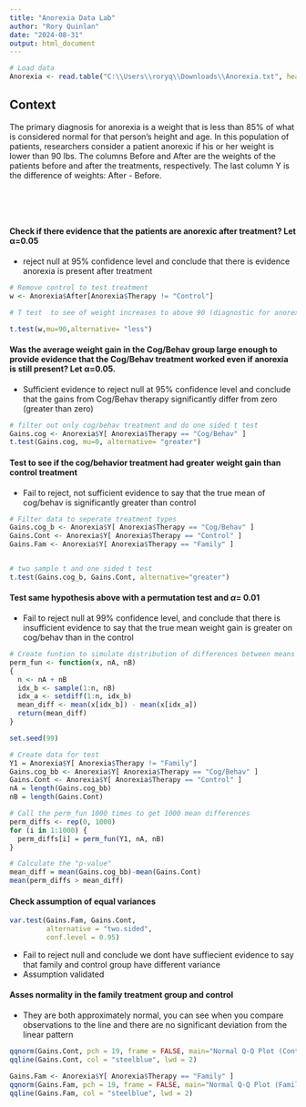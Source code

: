 ---
title: "Anorexia Data Lab"
author: "Rory Quinlan"
date: "2024-08-31"
output: html_document
---

```{r}
# Load data
Anorexia <- read.table("C:\\Users\\roryq\\Downloads\\Anorexia.txt", header=TRUE)
```


## **Context**
The primary diagnosis for anorexia is a weight that is less than 85% of what is considered normal for that person’s height and age. In this population of patients, researchers consider a patient anorexic if his or her weight is lower than 90 lbs. The columns Before and After are the weights of the patients before and after the treatments, respectively. The last column Y is the difference of weights: After - Before.

&nbsp;

&nbsp;


#### **Check if there evidence that the patients are anorexic after treatment? Let α=0.05**

+ reject null at 95% confidence level and conclude that there is evidence anorexia is present after treatment 

```{r}

# Remove control to test treatment
w <- Anorexia$After[Anorexia$Therapy != "Control"]

# T test  to see of weight increases to above 90 (diagnostic for anorexia) with one tail, because we are checking if it is less

t.test(w,mu=90,alternative= "less")

```


#### **Was the average weight gain in the Cog/Behav group large enough to provide evidence that the Cog/Behav treatment worked even if anorexia is still present? Let α=0.05.**

+ Sufficient evidence to reject null at 95% confidence level and conclude that the gains from Cog/Behav therapy significantly differ from zero (greater than zero)

```{r}
# filter out only cog/behav treatment and do one sided t test
Gains.cog <- Anorexia$Y[ Anorexia$Therapy == "Cog/Behav" ]
t.test(Gains.cog, mu=0, alternative= "greater")

```

#### **Test to see if the cog/behavior treatment had greater weight gain than control treatment**

+ Fail to reject, not sufficient evidence to say that the true mean of cog/behav is significantly greater than control

```{r}
# Filter data to seperate treatment types
Gains.cog_b <- Anorexia$Y[ Anorexia$Therapy == "Cog/Behav" ]
Gains.Cont <- Anorexia$Y[ Anorexia$Therapy == "Control" ]
Gains.Fam <- Anorexia$Y[ Anorexia$Therapy == "Family" ]


# two sample t and one sided t test
t.test(Gains.cog_b, Gains.Cont, alternative="greater")

```


#### **Test same hypothesis above with a permutation test and $\alpha$= 0.01**

+ Fail to reject null at 99% confidence level, and conclude that there is insufficient evidence to say that the true mean weight gain is greater on cog/behav than in the control

```{r}
# Create funtion to simulate distribution of differences between means
perm_fun <- function(x, nA, nB)
{
  n <- nA + nB
  idx_b <- sample(1:n, nB)
  idx_a <- setdiff(1:n, idx_b)
  mean_diff <- mean(x[idx_b]) - mean(x[idx_a])
  return(mean_diff)
}

```

```{r}
set.seed(99)

# Create data for test
Y1 = Anorexia$Y[ Anorexia$Therapy != "Family"]
Gains.cog_bb <- Anorexia$Y[ Anorexia$Therapy == "Cog/Behav" ]
Gains.Cont <- Anorexia$Y[ Anorexia$Therapy == "Control" ]
nA = length(Gains.cog_bb)
nB = length(Gains.Cont)

# Call the perm_fun 1000 times to get 1000 mean differences
perm_diffs <- rep(0, 1000)
for (i in 1:1000) {
  perm_diffs[i] = perm_fun(Y1, nA, nB)
}

# Calculate the "p-value"
mean_diff = mean(Gains.cog_bb)-mean(Gains.Cont)
mean(perm_diffs > mean_diff)

```

#### **Check assumption of equal variances**

```{r}
var.test(Gains.Fam, Gains.Cont, 
         alternative = "two.sided",
         conf.level = 0.95)

```

+ Fail to reject null and conclude we dont have suffiecient evidence to say that family and control group have different variance
+ Assumption validated




#### **Asses normality in the family treatment group and control **

+ They are both approximately normal, you can see when you compare observations to the line and there are no significant deviation from the linear pattern

```{r}
qqnorm(Gains.Cont, pch = 19, frame = FALSE, main="Normal Q-Q Plot (Control")
qqline(Gains.Cont, col = "steelblue", lwd = 2)

```

```{r}
Gains.Fam <- Anorexia$Y[ Anorexia$Therapy == "Family" ]
qqnorm(Gains.Fam, pch = 19, frame = FALSE, main="Normal Q-Q Plot (Family")
qqline(Gains.Fam, col = "steelblue", lwd = 2)

```

